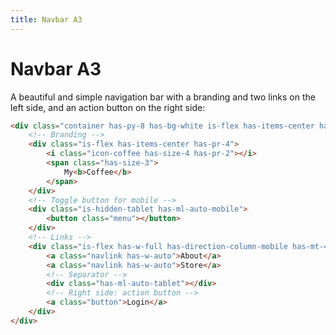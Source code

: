 ```yaml
---
title: Navbar A3
---
```


# Navbar A3

A beautiful and simple navigation bar with a branding and two links on the left side, and an action button on the right side:

```html live=true
<div class="container has-py-8 has-bg-white is-flex has-items-center has-flex-wrap-mobile">
    <!-- Branding -->
    <div class="is-flex has-items-center has-pr-4">
        <i class="icon-coffee has-size-4 has-pr-2"></i>
        <span class="has-size-3">
            My<b>Coffee</b>
        </span>
    </div>
    <!-- Toggle button for mobile -->
    <div class="is-hidden-tablet has-ml-auto-mobile">
        <button class="menu"></button>
    </div>
    <!-- Links -->
    <div class="is-flex has-w-full has-direction-column-mobile has-mt-4-mobile">
        <a class="navlink has-w-auto">About</a>
        <a class="navlink has-w-auto">Store</a>
        <!-- Separator -->
        <div class="has-ml-auto-tablet"></div>
        <!-- Right side: action button -->
        <a class="button">Login</a>
    </div>
</div>
```
